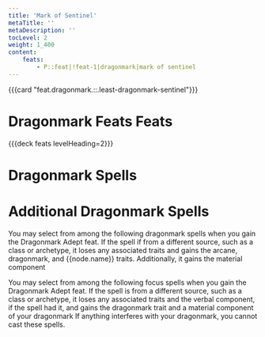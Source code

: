 ```yaml
---
title: 'Mark of Sentinel'
metaTitle: ''
metaDescription: ''
tocLevel: 2
weight: 1_400
content:
    feats:
        - P::feat|!feat-1|dragonmark|mark of sentinel
---
```


{{{card "feat.dragonmark.::.least-dragonmark-sentinel"}}}

# Dragonmark Feats Feats

{{{deck feats levelHeading=2}}}

# Dragonmark Spells

# Additional Dragonmark Spells

You may select from among the following dragonmark spells when you gain the Dragonmark Adept feat. If the spell if from a different source, such as a class or archetype, it loses any associated traits and gains the arcane, dragonmark, and {{node.name}} traits. Additionally, it gains the material component

You may select from among the following focus spells when you gain the Dragonmark Adept feat. If the spell is from a different source, such as a class or archetype, it loses any associated traits and the verbal component, if the spell had it, and gains the dragonmark trait and a material component of your dragonmark If anything interferes with your dragonmark, you cannot cast these spells.
